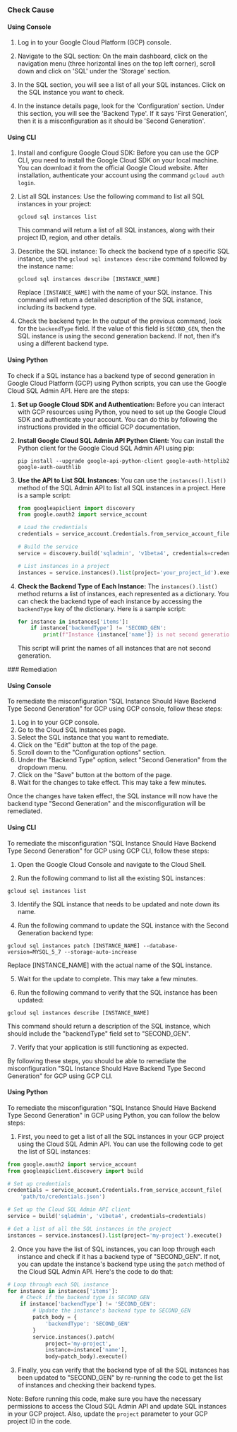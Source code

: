 

<Tabs><Tab title='Cause'>
### Check Cause

#### Using Console

1. Log in to your Google Cloud Platform (GCP) console.

2. Navigate to the SQL section: On the main dashboard, click on the navigation menu (three horizontal lines on the top left corner), scroll down and click on 'SQL' under the 'Storage' section.

3. In the SQL section, you will see a list of all your SQL instances. Click on the SQL instance you want to check.

4. In the instance details page, look for the 'Configuration' section. Under this section, you will see the 'Backend Type'. If it says 'First Generation', then it is a misconfiguration as it should be 'Second Generation'.

#### Using CLI

1. Install and configure Google Cloud SDK: Before you can use the GCP CLI, you need to install the Google Cloud SDK on your local machine. You can download it from the official Google Cloud website. After installation, authenticate your account using the command `gcloud auth login`.

2. List all SQL instances: Use the following command to list all SQL instances in your project:

   ```
   gcloud sql instances list
   ```

   This command will return a list of all SQL instances, along with their project ID, region, and other details.

3. Describe the SQL instance: To check the backend type of a specific SQL instance, use the `gcloud sql instances describe` command followed by the instance name:

   ```
   gcloud sql instances describe [INSTANCE_NAME]
   ```

   Replace `[INSTANCE_NAME]` with the name of your SQL instance. This command will return a detailed description of the SQL instance, including its backend type.

4. Check the backend type: In the output of the previous command, look for the `backendType` field. If the value of this field is `SECOND_GEN`, then the SQL instance is using the second generation backend. If not, then it's using a different backend type.

#### Using Python

To check if a SQL instance has a backend type of second generation in Google Cloud Platform (GCP) using Python scripts, you can use the Google Cloud SQL Admin API. Here are the steps:

1. **Set up Google Cloud SDK and Authentication:**
   Before you can interact with GCP resources using Python, you need to set up the Google Cloud SDK and authenticate your account. You can do this by following the instructions provided in the official GCP documentation.

2. **Install Google Cloud SQL Admin API Python Client:**
   You can install the Python client for the Google Cloud SQL Admin API using pip:
   ```
   pip install --upgrade google-api-python-client google-auth-httplib2 google-auth-oauthlib
   ```

3. **Use the API to List SQL Instances:**
   You can use the `instances().list()` method of the SQL Admin API to list all SQL instances in a project. Here is a sample script:
   ```python
   from googleapiclient import discovery
   from google.oauth2 import service_account

   # Load the credentials
   credentials = service_account.Credentials.from_service_account_file('path_to_your_service_account_file.json')

   # Build the service
   service = discovery.build('sqladmin', 'v1beta4', credentials=credentials)

   # List instances in a project
   instances = service.instances().list(project='your_project_id').execute()
   ```

4. **Check the Backend Type of Each Instance:**
   The `instances().list()` method returns a list of instances, each represented as a dictionary. You can check the backend type of each instance by accessing the `backendType` key of the dictionary. Here is a sample script:
   ```python
   for instance in instances['items']:
       if instance['backendType'] != 'SECOND_GEN':
           print(f"Instance {instance['name']} is not second generation.")
   ```
   This script will print the names of all instances that are not second generation.

</Tab>

<Tab title='Remediation'>
### Remediation

#### Using Console

To remediate the misconfiguration "SQL Instance Should Have Backend Type Second Generation" for GCP using GCP console, follow these steps:

1. Log in to your GCP console.
2. Go to the Cloud SQL Instances page.
3. Select the SQL instance that you want to remediate.
4. Click on the "Edit" button at the top of the page.
5. Scroll down to the "Configuration options" section.
6. Under the "Backend Type" option, select "Second Generation" from the dropdown menu.
7. Click on the "Save" button at the bottom of the page.
8. Wait for the changes to take effect. This may take a few minutes.

Once the changes have taken effect, the SQL instance will now have the backend type "Second Generation" and the misconfiguration will be remediated.

#### Using CLI

To remediate the misconfiguration "SQL Instance Should Have Backend Type Second Generation" for GCP using GCP CLI, follow these steps:

1. Open the Google Cloud Console and navigate to the Cloud Shell.

2. Run the following command to list all the existing SQL instances:

```
gcloud sql instances list
```

3. Identify the SQL instance that needs to be updated and note down its name.

4. Run the following command to update the SQL instance with the Second Generation backend type:

```
gcloud sql instances patch [INSTANCE_NAME] --database-version=MYSQL_5_7 --storage-auto-increase
```

Replace [INSTANCE_NAME] with the actual name of the SQL instance.

5. Wait for the update to complete. This may take a few minutes.

6. Run the following command to verify that the SQL instance has been updated:

```
gcloud sql instances describe [INSTANCE_NAME]
```

This command should return a description of the SQL instance, which should include the "backendType" field set to "SECOND_GEN".

7. Verify that your application is still functioning as expected.

By following these steps, you should be able to remediate the misconfiguration "SQL Instance Should Have Backend Type Second Generation" for GCP using GCP CLI.

#### Using Python

To remediate the misconfiguration "SQL Instance Should Have Backend Type Second Generation" in GCP using Python, you can follow the below steps:

1. First, you need to get a list of all the SQL instances in your GCP project using the Cloud SQL Admin API. You can use the following code to get the list of SQL instances:

```python
from google.oauth2 import service_account
from googleapiclient.discovery import build

# Set up credentials
credentials = service_account.Credentials.from_service_account_file(
    'path/to/credentials.json')

# Set up the Cloud SQL Admin API client
service = build('sqladmin', 'v1beta4', credentials=credentials)

# Get a list of all the SQL instances in the project
instances = service.instances().list(project='my-project').execute()
```

2. Once you have the list of SQL instances, you can loop through each instance and check if it has a backend type of "SECOND_GEN". If not, you can update the instance's backend type using the `patch` method of the Cloud SQL Admin API. Here's the code to do that:

```python
# Loop through each SQL instance
for instance in instances['items']:
    # Check if the backend type is SECOND_GEN
    if instance['backendType'] != 'SECOND_GEN':
        # Update the instance's backend type to SECOND_GEN
        patch_body = {
            'backendType': 'SECOND_GEN'
        }
        service.instances().patch(
            project='my-project',
            instance=instance['name'],
            body=patch_body).execute()
```

3. Finally, you can verify that the backend type of all the SQL instances has been updated to "SECOND_GEN" by re-running the code to get the list of instances and checking their backend types.

Note: Before running this code, make sure you have the necessary permissions to access the Cloud SQL Admin API and update SQL instances in your GCP project. Also, update the `project` parameter to your GCP project ID in the code.


</Tab>
</Tabs>